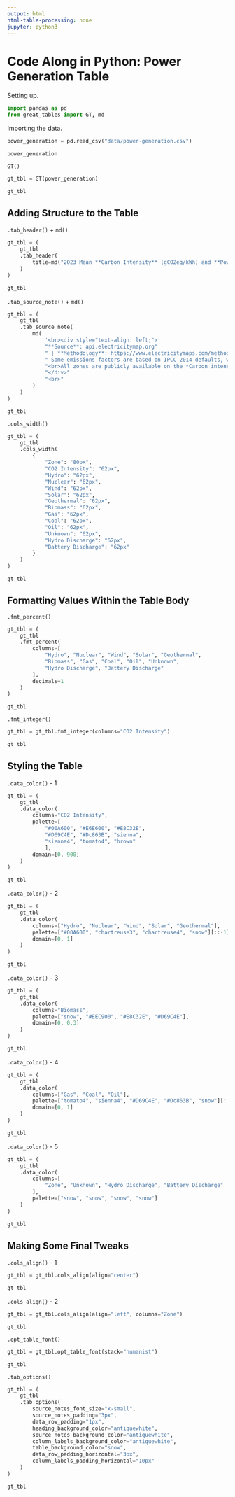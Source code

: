 ```yaml
---
output: html
html-table-processing: none
jupyter: python3
---
```


# Code Along in Python: Power Generation Table

Setting up.

```python
import pandas as pd
from great_tables import GT, md
```

Importing the data.

```python
power_generation = pd.read_csv("data/power-generation.csv")

power_generation
```

`GT()`

```python
gt_tbl = GT(power_generation)

gt_tbl
```

## Adding Structure to the Table

`.tab_header()` + `md()`

```python
gt_tbl = (
    gt_tbl
    .tab_header(
        title=md("2023 Mean **Carbon Intensity** (gCO2eq/kWh) and **Power Consumption** Breakdown (%)")
    )
)

gt_tbl
```

`.tab_source_note()` + `md()`

```python
gt_tbl = (
    gt_tbl
    .tab_source_note(
        md(
            '<br><div style="text-align: left;">'
            "**Source**: api.electricitymap.org" 
            " | **Methodology**: https://www.electricitymaps.com/methodology." 
            " Some emissions factors are based on IPCC 2014 defaults, while some are based on more accurate regional factors."
            "<br>All zones are publicly available on the *Carbon intensity and emission factors* tab via Google docs link<br>"
            "</div>"
            "<br>"
        )
    )
)

gt_tbl
```

`.cols_width()`

```python
gt_tbl = (
    gt_tbl
    .cols_width(
        {
            "Zone": "80px",
            "CO2 Intensity": "62px",
            "Hydro": "62px",
            "Nuclear": "62px",
            "Wind": "62px",
            "Solar": "62px",
            "Geothermal": "62px",
            "Biomass": "62px",
            "Gas": "62px",
            "Coal": "62px",
            "Oil": "62px",
            "Unknown": "62px",
            "Hydro Discharge": "62px",
            "Battery Discharge": "62px"
        }
    ) 
)

gt_tbl
```

## Formatting Values Within the Table Body

`.fmt_percent()`

```python
gt_tbl = (
    gt_tbl
    .fmt_percent(
        columns=[
            "Hydro", "Nuclear", "Wind", "Solar", "Geothermal",
            "Biomass", "Gas", "Coal", "Oil", "Unknown",
            "Hydro Discharge", "Battery Discharge"
        ],
        decimals=1
    )
)

gt_tbl
```

`.fmt_integer()`

```python
gt_tbl = gt_tbl.fmt_integer(columns="CO2 Intensity")

gt_tbl
```

## Styling the Table

`.data_color()` - 1

```python
gt_tbl = (
    gt_tbl
    .data_color(
        columns="CO2 Intensity",
        palette=[
            "#00A600", "#E6E600", "#E8C32E",
            "#D69C4E", "#Dc863B", "sienna",
            "sienna4", "tomato4", "brown"
            ],
        domain=[0, 900]
    )
)

gt_tbl
```

`.data_color()` - 2

```python
gt_tbl = (
    gt_tbl
    .data_color(
        columns=["Hydro", "Nuclear", "Wind", "Solar", "Geothermal"],
        palette=["#00A600", "chartreuse3", "chartreuse4", "snow"][::-1],
        domain=[0, 1]
    )
)

gt_tbl
```

`.data_color()` - 3

```python
gt_tbl = (
    gt_tbl
    .data_color(
        columns="Biomass",
        palette=["snow", "#EEC900", "#E8C32E", "#D69C4E"],
        domain=[0, 0.3]
    )
)

gt_tbl
```

`.data_color()` - 4

```python
gt_tbl = (
    gt_tbl
    .data_color(
        columns=["Gas", "Coal", "Oil"],
        palette=["tomato4", "sienna4", "#D69C4E", "#Dc863B", "snow"][::-1],
        domain=[0, 1]
    )
)

gt_tbl
```

`.data_color()` - 5

```python
gt_tbl = (
    gt_tbl
    .data_color(
        columns=[
            "Zone", "Unknown", "Hydro Discharge", "Battery Discharge"
        ],
        palette=["snow", "snow", "snow", "snow"]
    )
)

gt_tbl
```

## Making Some Final Tweaks

`.cols_align()` - 1

```python
gt_tbl = gt_tbl.cols_align(align="center")

gt_tbl
```

`.cols_align()` - 2

```python
gt_tbl = gt_tbl.cols_align(align="left", columns="Zone")

gt_tbl
```

`.opt_table_font()`

```python
gt_tbl = gt_tbl.opt_table_font(stack="humanist")

gt_tbl
```

`.tab_options()`

```python
gt_tbl = (
    gt_tbl
    .tab_options(
        source_notes_font_size="x-small",
        source_notes_padding="3px",
        data_row_padding="1px",
        heading_background_color="antiquewhite",
        source_notes_background_color="antiquewhite",
        column_labels_background_color="antiquewhite",
        table_background_color="snow",
        data_row_padding_horizontal="3px",
        column_labels_padding_horizontal="10px"
    )
)

gt_tbl
```
